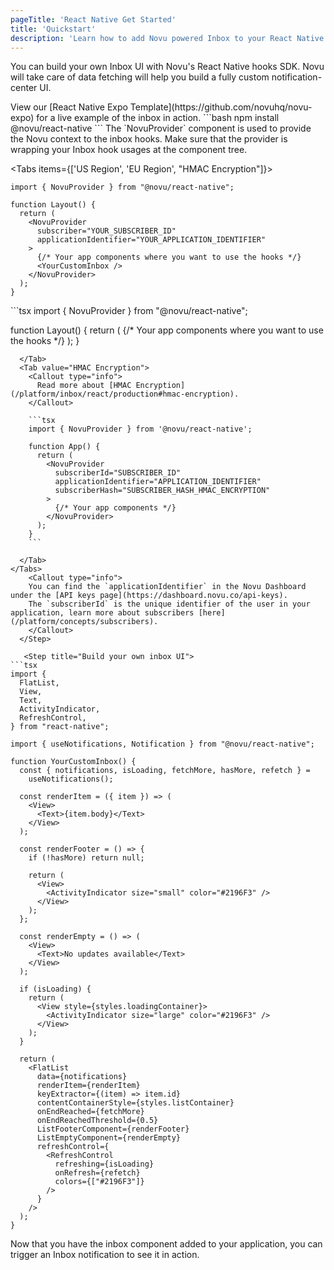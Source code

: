 ```yaml
---
pageTitle: 'React Native Get Started'
title: 'Quickstart'
description: 'Learn how to add Novu powered Inbox to your React Native app'
---
```



You can build your own Inbox UI with Novu's React Native hooks SDK. Novu will take care of data fetching will help you build a fully custom notification-center UI.

<Callout type="info">
  View our [React Native Expo Template](https://github.com/novuhq/novu-expo) for a live example of
  the inbox in action.
</Callout>

<Steps>
  <Step title="Install the React Native hooks SDK">
  ```bash
  npm install @novu/react-native
  ```
  </Step>

  <Step title="Add the Novu provider to your react-native file">
    The `NovuProvider` component is used to provide the Novu context to the inbox hooks. Make sure that the provider is wrapping your Inbox hook usages at the component tree.

<Tabs items={['US Region', 'EU Region', "HMAC Encryption"]}>
  <Tab value="US Region">
```tsx
import { NovuProvider } from "@novu/react-native";

function Layout() {
  return (
    <NovuProvider
      subscriber="YOUR_SUBSCRIBER_ID"
      applicationIdentifier="YOUR_APPLICATION_IDENTIFIER"
    >
      {/* Your app components where you want to use the hooks */}
      <YourCustomInbox />
    </NovuProvider>
  );
}
```
  </Tab>

  <Tab value="EU Region">
```tsx
import { NovuProvider } from "@novu/react-native";

function Layout() {
  return (
    <NovuProvider
      subscriber="YOUR_SUBSCRIBER_ID"
      applicationIdentifier="YOUR_APPLICATION_IDENTIFIER"
      backendUrl="https://api.eu.novu.co"
      socketUrl="https://ws.eu.novu.co"
    >
      {/* Your app components where you want to use the hooks */}
      <YourCustomInbox />
    </NovuProvider>
  );
}
```
  </Tab>
  <Tab value="HMAC Encryption">
    <Callout type="info">
      Read more about [HMAC Encryption](/platform/inbox/react/production#hmac-encryption).
    </Callout>

    ```tsx
    import { NovuProvider } from '@novu/react-native';

    function App() {
      return (
        <NovuProvider
          subscriberId="SUBSCRIBER_ID"
          applicationIdentifier="APPLICATION_IDENTIFIER"
          subscriberHash="SUBSCRIBER_HASH_HMAC_ENCRYPTION"
        >
          {/* Your app components */}
        </NovuProvider>
      );
    }
    ```

  </Tab>
</Tabs>
    <Callout type="info">
    You can find the `applicationIdentifier` in the Novu Dashboard under the [API keys page](https://dashboard.novu.co/api-keys).
    The `subscriberId` is the unique identifier of the user in your application, learn more about subscribers [here](/platform/concepts/subscribers).
    </Callout>
  </Step>

   <Step title="Build your own inbox UI">
```tsx
import {
  FlatList,
  View,
  Text,
  ActivityIndicator,
  RefreshControl,
} from "react-native";

import { useNotifications, Notification } from "@novu/react-native";

function YourCustomInbox() {
  const { notifications, isLoading, fetchMore, hasMore, refetch } =
    useNotifications();

  const renderItem = ({ item }) => (
    <View>
      <Text>{item.body}</Text>
    </View>
  );

  const renderFooter = () => {
    if (!hasMore) return null;

    return (
      <View>
        <ActivityIndicator size="small" color="#2196F3" />
      </View>
    );
  };

  const renderEmpty = () => (
    <View>
      <Text>No updates available</Text>
    </View>
  );

  if (isLoading) {
    return (
      <View style={styles.loadingContainer}>
        <ActivityIndicator size="large" color="#2196F3" />
      </View>
    );
  }

  return (
    <FlatList
      data={notifications}
      renderItem={renderItem}
      keyExtractor={(item) => item.id}
      contentContainerStyle={styles.listContainer}
      onEndReached={fetchMore}
      onEndReachedThreshold={0.5}
      ListFooterComponent={renderFooter}
      ListEmptyComponent={renderEmpty}
      refreshControl={
        <RefreshControl
          refreshing={isLoading}
          onRefresh={refetch}
          colors={["#2196F3"]}
        />
      }
    />
  );
}
```

  </Step>

  <Step title="Trigger a notification">
    Now that you have the inbox component added to your application, you can trigger an Inbox notification to see it in action.
  </Step>
</Steps>
